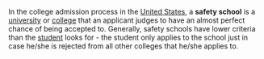 In the college admission process in the [[United States]], a '''safety school''' is a [[university]] or [[college]] that an applicant judges to have an almost perfect chance of being accepted to. Generally, safety schools have lower criteria than the [[student]] looks for - the student only applies to the school just in case he/she is rejected from all other colleges that he/she applies to.

{{stub}}